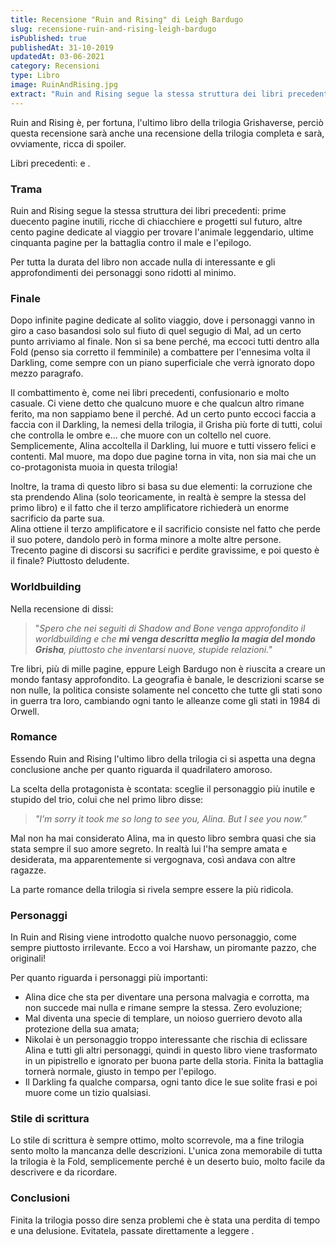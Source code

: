 ```yaml
---
title: Recensione "Ruin and Rising" di Leigh Bardugo
slug: recensione-ruin-and-rising-leigh-bardugo
isPublished: true
publishedAt: 31-10-2019
updatedAt: 03-06-2021
category: Recensioni
type: Libro
image: RuinAndRising.jpg
extract: "Ruin and Rising segue la stessa struttura dei libri precedenti: prime duecento pagine inutili, ricche di chiacchiere e progetti sul futuro, altre cento pagine dedicate al viaggio per trovare l’animale leggendario, ultime cinquanta pagine per la battaglia contro il male e l’epilogo. Per tutta la durata del libro non accade nulla di interessante e gli approfondimenti dei personaggi sono ridotti al minimo."
---
```


<Book slug="ruin-and-rising-shadow-and-bone-3" />

Ruin and Rising è, per fortuna, l'ultimo libro della trilogia Grishaverse, perciò questa recensione sarà anche una recensione della trilogia completa e sarà, ovviamente, ricca di spoiler.

Libri precedenti: <InternalLink text="Shadown and Bone" slug="recensione-shadow-and-bone-leigh-bardugo" /> e <InternalLink text="Siege and Storm" slug="recensione-siege-and-storm-leigh-bardugo" />.

### Trama

Ruin and Rising segue la stessa struttura dei libri precedenti: prime duecento pagine inutili, ricche di chiacchiere e progetti sul futuro, altre cento pagine dedicate al viaggio per trovare l'animale leggendario, ultime cinquanta pagine per la battaglia contro il male e l'epilogo.

Per tutta la durata del libro non accade nulla di interessante e gli approfondimenti dei personaggi sono ridotti al minimo.

### Finale

Dopo infinite pagine dedicate al solito viaggio, dove i personaggi vanno in giro a caso basandosi solo sul fiuto di quel segugio di Mal, ad un certo punto arriviamo al finale. Non si sa bene perché, ma eccoci tutti dentro alla Fold (penso sia corretto il femminile) a combattere per l'ennesima volta il Darkling, come sempre con un piano superficiale che verrà ignorato dopo mezzo paragrafo.

Il combattimento è, come nei libri precedenti, confusionario e molto casuale. Ci viene detto che qualcuno muore e che qualcun altro rimane ferito, ma non sappiamo bene il perché. Ad un certo punto eccoci faccia a faccia con il Darkling, la nemesi della trilogia, il Grisha più forte di tutti, colui che controlla le ombre e... che muore con un coltello nel cuore. Semplicemente, Alina accoltella il Darkling, lui muore e tutti vissero felici e contenti. Mal muore, ma dopo due pagine torna in vita, non sia mai che un co-protagonista muoia in questa trilogia!

Inoltre, la trama di questo libro si basa su due elementi: la corruzione che sta prendendo Alina (solo teoricamente, in realtà è sempre la stessa del primo libro) e il fatto che il terzo amplificatore richiederà un enorme sacrificio da parte sua.  
Alina ottiene il terzo amplificatore e il sacrificio consiste nel fatto che perde il suo potere, dandolo però in forma minore a molte altre persone.  
Trecento pagine di discorsi su sacrifici e perdite gravissime, e poi questo è il finale? Piuttosto deludente.

### Worldbuilding

Nella recensione di <InternalLink text="Shadown and Bone" slug="recensione-shadow-and-bone-leigh-bardugo" /> dissi:

> "_Spero che nei seguiti di Shadow and Bone venga approfondito il worldbuilding e che **mi venga descritta meglio la magia del mondo Grisha**, piuttosto che inventarsi nuove, stupide relazioni."_

Tre libri, più di mille pagine, eppure Leigh Bardugo non è riuscita a creare un mondo fantasy approfondito. La geografia è banale, le descrizioni scarse se non nulle, la politica consiste solamente nel concetto che tutte gli stati sono in guerra tra loro, cambiando ogni tanto le alleanze come gli stati in 1984 di Orwell.

### Romance

Essendo Ruin and Rising l'ultimo libro della trilogia ci si aspetta una degna conclusione anche per quanto riguarda il quadrilatero amoroso.

La scelta della protagonista è scontata: sceglie il personaggio più inutile e stupido del trio, colui che nel primo libro disse:

> _"I’m sorry it took me so long to see you, Alina. But I see you now.”_

Mal non ha mai considerato Alina, ma in questo libro sembra quasi che sia stata sempre il suo amore segreto. In realtà lui l'ha sempre amata e desiderata, ma apparentemente si vergognava, così andava con altre ragazze.

La parte romance della trilogia si rivela sempre essere la più ridicola.

### Personaggi

In Ruin and Rising viene introdotto qualche nuovo personaggio, come sempre piuttosto irrilevante. Ecco a voi Harshaw, un piromante pazzo, che originali!

Per quanto riguarda i personaggi più importanti:

-   Alina dice che sta per diventare una persona malvagia e corrotta, ma non succede mai nulla e rimane sempre la stessa. Zero evoluzione;
-   Mal diventa una specie di templare, un noioso guerriero devoto alla protezione della sua amata;
-   Nikolai è un personaggio troppo interessante che rischia di eclissare Alina e tutti gli altri personaggi, quindi in questo libro viene trasformato in un pipistrello e ignorato per buona parte della storia. Finita la battaglia tornerà normale, giusto in tempo per l'epilogo.
-   Il Darkling fa qualche comparsa, ogni tanto dice le sue solite frasi e poi muore come un tizio qualsiasi.

### Stile di scrittura

Lo stile di scrittura è sempre ottimo, molto scorrevole, ma a fine trilogia sento molto la mancanza delle descrizioni. L'unica zona memorabile di tutta la trilogia è la Fold, semplicemente perché è un deserto buio, molto facile da descrivere e da ricordare.

###  Conclusioni

Finita la trilogia posso dire senza problemi che è stata una perdita di tempo e una delusione. Evitatela, passate direttamente a leggere <InternalLink text="Six of Crows" slug="recensione-six-of-crows-bardugo" />.